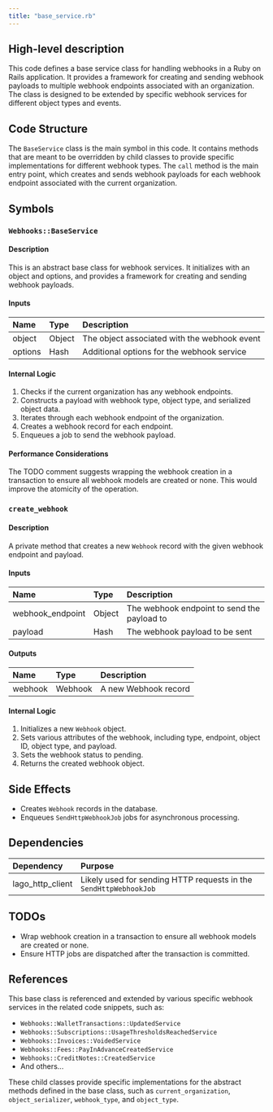 ```yaml
---
title: "base_service.rb"
---
```


## High-level description
This code defines a base service class for handling webhooks in a Ruby on Rails application. It provides a framework for creating and sending webhook payloads to multiple webhook endpoints associated with an organization. The class is designed to be extended by specific webhook services for different object types and events.

## Code Structure
The `BaseService` class is the main symbol in this code. It contains methods that are meant to be overridden by child classes to provide specific implementations for different webhook types. The `call` method is the main entry point, which creates and sends webhook payloads for each webhook endpoint associated with the current organization.

## Symbols

### `Webhooks::BaseService`
#### Description
This is an abstract base class for webhook services. It initializes with an object and options, and provides a framework for creating and sending webhook payloads.

#### Inputs
| Name | Type | Description |
|:-----|:-----|:------------|
| object | Object | The object associated with the webhook event |
| options | Hash | Additional options for the webhook service |

#### Internal Logic
1. Checks if the current organization has any webhook endpoints.
2. Constructs a payload with webhook type, object type, and serialized object data.
3. Iterates through each webhook endpoint of the organization.
4. Creates a webhook record for each endpoint.
5. Enqueues a job to send the webhook payload.

#### Performance Considerations
The TODO comment suggests wrapping the webhook creation in a transaction to ensure all webhook models are created or none. This would improve the atomicity of the operation.

### `create_webhook`
#### Description
A private method that creates a new `Webhook` record with the given webhook endpoint and payload.

#### Inputs
| Name | Type | Description |
|:-----|:-----|:------------|
| webhook_endpoint | Object | The webhook endpoint to send the payload to |
| payload | Hash | The webhook payload to be sent |

#### Outputs
| Name | Type | Description |
|:-----|:-----|:------------|
| webhook | Webhook | A new Webhook record |

#### Internal Logic
1. Initializes a new `Webhook` object.
2. Sets various attributes of the webhook, including type, endpoint, object ID, object type, and payload.
3. Sets the webhook status to pending.
4. Returns the created webhook object.

## Side Effects
- Creates `Webhook` records in the database.
- Enqueues `SendHttpWebhookJob` jobs for asynchronous processing.

## Dependencies
| Dependency | Purpose |
|:-----------|:--------|
| lago_http_client | Likely used for sending HTTP requests in the `SendHttpWebhookJob` |

## TODOs
- Wrap webhook creation in a transaction to ensure all webhook models are created or none.
- Ensure HTTP jobs are dispatched after the transaction is committed.

## References
This base class is referenced and extended by various specific webhook services in the related code snippets, such as:
- `Webhooks::WalletTransactions::UpdatedService`
- `Webhooks::Subscriptions::UsageThresholdsReachedService`
- `Webhooks::Invoices::VoidedService`
- `Webhooks::Fees::PayInAdvanceCreatedService`
- `Webhooks::CreditNotes::CreatedService`
- And others...

These child classes provide specific implementations for the abstract methods defined in the base class, such as `current_organization`, `object_serializer`, `webhook_type`, and `object_type`.